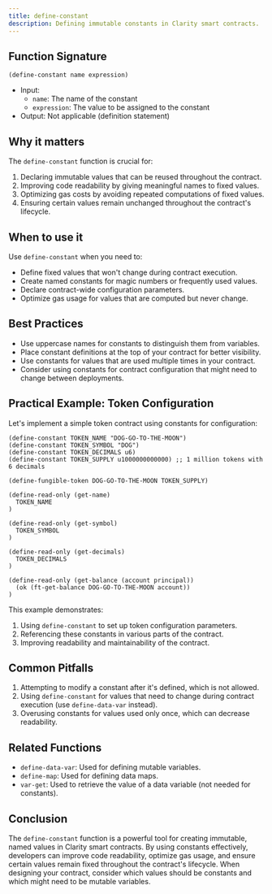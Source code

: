 ```yaml
---
title: define-constant
description: Defining immutable constants in Clarity smart contracts.
---
```


## Function Signature

```clarity
(define-constant name expression)
```

- Input: 
  - `name`: The name of the constant
  - `expression`: The value to be assigned to the constant
- Output: Not applicable (definition statement)

## Why it matters

The `define-constant` function is crucial for:

1. Declaring immutable values that can be reused throughout the contract.
2. Improving code readability by giving meaningful names to fixed values.
3. Optimizing gas costs by avoiding repeated computations of fixed values.
4. Ensuring certain values remain unchanged throughout the contract's lifecycle.

## When to use it

Use `define-constant` when you need to:

- Define fixed values that won't change during contract execution.
- Create named constants for magic numbers or frequently used values.
- Declare contract-wide configuration parameters.
- Optimize gas usage for values that are computed but never change.

## Best Practices

- Use uppercase names for constants to distinguish them from variables.
- Place constant definitions at the top of your contract for better visibility.
- Use constants for values that are used multiple times in your contract.
- Consider using constants for contract configuration that might need to change between deployments.

## Practical Example: Token Configuration

Let's implement a simple token contract using constants for configuration:

```clarity
(define-constant TOKEN_NAME "DOG-GO-TO-THE-MOON")
(define-constant TOKEN_SYMBOL "DOG")
(define-constant TOKEN_DECIMALS u6)
(define-constant TOKEN_SUPPLY u1000000000000) ;; 1 million tokens with 6 decimals

(define-fungible-token DOG-GO-TO-THE-MOON TOKEN_SUPPLY)

(define-read-only (get-name)
  TOKEN_NAME
)

(define-read-only (get-symbol)
  TOKEN_SYMBOL
)

(define-read-only (get-decimals)
  TOKEN_DECIMALS
)

(define-read-only (get-balance (account principal))
  (ok (ft-get-balance DOG-GO-TO-THE-MOON account))
)
```

This example demonstrates:
1. Using `define-constant` to set up token configuration parameters.
2. Referencing these constants in various parts of the contract.
3. Improving readability and maintainability of the contract.

## Common Pitfalls

1. Attempting to modify a constant after it's defined, which is not allowed.
2. Using `define-constant` for values that need to change during contract execution (use `define-data-var` instead).
3. Overusing constants for values used only once, which can decrease readability.

## Related Functions

- `define-data-var`: Used for defining mutable variables.
- `define-map`: Used for defining data maps.
- `var-get`: Used to retrieve the value of a data variable (not needed for constants).

## Conclusion

The `define-constant` function is a powerful tool for creating immutable, named values in Clarity smart contracts. By using constants effectively, developers can improve code readability, optimize gas usage, and ensure certain values remain fixed throughout the contract's lifecycle. When designing your contract, consider which values should be constants and which might need to be mutable variables.
